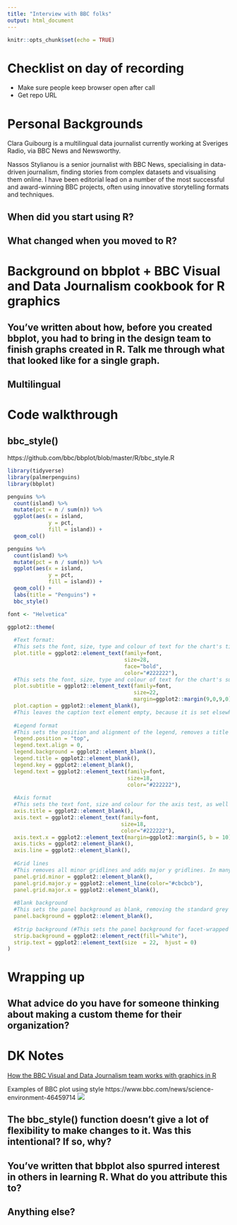 ```yaml
---
title: "Interview with BBC folks"
output: html_document
---
```


```r
knitr::opts_chunk$set(echo = TRUE)
```

# Checklist on day of recording

- Make sure people keep browser open after call
- Get repo URL

# Personal Backgrounds

Clara Guibourg is a multilingual data journalist currently working at Sveriges Radio, via BBC News and Newsworthy. 

Nassos Stylianou is a senior journalist with BBC News, specialising in data-driven journalism, finding stories from complex datasets and visualising them online. I have been editorial lead on a number of the most successful and award-winning BBC projects, often using innovative storytelling formats and techniques.


## When did you start using R?

## What changed when you moved to R? 

# Background on bbplot + BBC Visual and Data Journalism cookbook for R graphics

## You've written about how, before you created bbplot, you had to bring in the design team to finish graphs created in R. Talk me through what that looked like for a single graph. 

## Multilingual

# Code walkthrough

## bbc_style()

https://github.com/bbc/bbplot/blob/master/R/bbc_style.R

```r
library(tidyverse)
library(palmerpenguins)
library(bbplot)

penguins %>% 
  count(island) %>% 
  mutate(pct = n / sum(n)) %>% 
  ggplot(aes(x = island,
             y = pct,
             fill = island)) +
  geom_col() 
```

```r
penguins %>% 
  count(island) %>% 
  mutate(pct = n / sum(n)) %>% 
  ggplot(aes(x = island,
             y = pct,
             fill = island)) +
  geom_col() +
  labs(title = "Penguins") +
  bbc_style()
```


```r
font <- "Helvetica"

ggplot2::theme(
  
  #Text format:
  #This sets the font, size, type and colour of text for the chart's title
  plot.title = ggplot2::element_text(family=font,
                                     size=28,
                                     face="bold",
                                     color="#222222"),
  #This sets the font, size, type and colour of text for the chart's subtitle, as well as setting a margin between the title and the subtitle
  plot.subtitle = ggplot2::element_text(family=font,
                                        size=22,
                                        margin=ggplot2::margin(9,0,9,0)),
  plot.caption = ggplot2::element_blank(),
  #This leaves the caption text element empty, because it is set elsewhere in the finalise plot function
  
  #Legend format
  #This sets the position and alignment of the legend, removes a title and backround for it and sets the requirements for any text within the legend. The legend may often need some more manual tweaking when it comes to its exact position based on the plot coordinates.
  legend.position = "top",
  legend.text.align = 0,
  legend.background = ggplot2::element_blank(),
  legend.title = ggplot2::element_blank(),
  legend.key = ggplot2::element_blank(),
  legend.text = ggplot2::element_text(family=font,
                                      size=18,
                                      color="#222222"),
  
  #Axis format
  #This sets the text font, size and colour for the axis test, as well as setting the margins and removes lines and ticks. In some cases, axis lines and axis ticks are things we would want to have in the chart - the cookbook shows examples of how to do so.
  axis.title = ggplot2::element_blank(),
  axis.text = ggplot2::element_text(family=font,
                                    size=18,
                                    color="#222222"),
  axis.text.x = ggplot2::element_text(margin=ggplot2::margin(5, b = 10)),
  axis.ticks = ggplot2::element_blank(),
  axis.line = ggplot2::element_blank(),
  
  #Grid lines
  #This removes all minor gridlines and adds major y gridlines. In many cases you will want to change this to remove y gridlines and add x gridlines. The cookbook shows you examples for doing so
  panel.grid.minor = ggplot2::element_blank(),
  panel.grid.major.y = ggplot2::element_line(color="#cbcbcb"),
  panel.grid.major.x = ggplot2::element_blank(),
  
  #Blank background
  #This sets the panel background as blank, removing the standard grey ggplot background colour from the plot
  panel.background = ggplot2::element_blank(),
  
  #Strip background (#This sets the panel background for facet-wrapped plots to white, removing the standard grey ggplot background colour and sets the title size of the facet-wrap title to font size 22)
  strip.background = ggplot2::element_rect(fill="white"),
  strip.text = ggplot2::element_text(size  = 22,  hjust = 0)
)
```



# Wrapping up

## What advice do you have for someone thinking about making a custom theme for their organization? 

# DK Notes

[How the BBC Visual and Data Journalism team works with graphics in R](https://medium.com/bbc-visual-and-data-journalism/how-the-bbc-visual-and-data-journalism-team-works-with-graphics-in-r-ed0b35693535)

Examples of BBC plot using style
https://www.bbc.com/news/science-environment-46459714
![](https://ichef.bbci.co.uk/news/976/cpsprodpb/82BA/production/_121266433_beef_by_region_ws_640x3-nc.png)

## The bbc_style() function doesn't give a lot of flexibility to make changes to it. Was this intentional? If so, why?

## You've written that bbplot also spurred interest in others in learning R. What do you attribute this to? 

## Anything else?